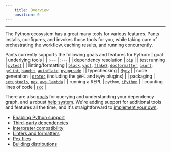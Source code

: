 ```yaml
---
    title: Overview
    position: 0
---
```


---

The Python ecosystem has a great many tools for various features. Pants installs, configures, and invokes those tools for you, while taking care of orchestrating the workflow, caching results, and running concurrently.

Pants currently supports the following goals and features for Python:
| goal | underlying tools |
| :--- | :--- |
| dependency resolution | [`pip`](doc:python-third-party-dependencies) |
| test running | [`pytest`](doc:reference-pytest) |
| linting/formatting | [`black`](doc:reference-black), [`yapf`](doc:reference-yapf), [`flake8`](doc:reference-flake8), [`docformatter`](doc:reference-docformatter), [`isort`](doc:reference-isort), [`pylint`](doc:reference-pylint), [`bandit`](doc:reference-bandit), [`autoflake`](doc:reference-autoflake), [`pyupgrade`](doc:reference-pyupgrade) |
| typechecking | [`Mypy`](doc:reference-mypy) |
| code generation | [`protoc`](docs:reference-protoc) (including the `gRPC` and `MyPy` plugins) |
| packaging | [`setuptools`](doc:reference-setuptools), [`pex`](doc:reference-pex), [`aws lambda`](doc:reference-lambdex) |
| running a REPL | `python`, [`iPython`](doc:reference-ipython) |
| counting lines of code | [`scc`](doc:reference-scc) |

There are also [goals](doc:project-introspection) for querying and understanding your dependency graph, and a robust [help system](doc:command-line-help). We're adding support for additional tools and features all the time, and it's straightforward to [implement your own](doc:plugins-overview).

- [Enabling Python support](doc:python-backend)
- [Third-party dependencies](doc:python-third-party-dependencies)
- [Interpreter compatibility](doc:python-interpreter-compatibility)
- [Linters and formatters](doc:python-linters-and-formatters)
- [Pex files](doc:pex-files)
- [Building distributions](doc:python-distributions)
